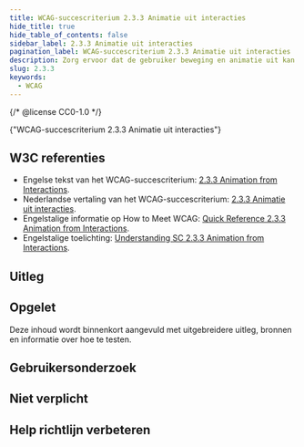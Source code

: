 ```yaml
---
title: WCAG-succescriterium 2.3.3 Animatie uit interacties
hide_title: true
hide_table_of_contents: false
sidebar_label: 2.3.3 Animatie uit interacties
pagination_label: WCAG-succescriterium 2.3.3 Animatie uit interacties
description: Zorg ervoor dat de gebruiker beweging en animatie uit kan zetten.
slug: 2.3.3
keywords:
  - WCAG
---
```


{/* @license CC0-1.0 */}


<WcagHeadingGroup level={1} conformanceLevel="Niveau AAA">
  {"WCAG-succescriterium 2.3.3 Animatie uit interacties"}
</WcagHeadingGroup>

## W3C referenties

- Engelse tekst van het WCAG-succescriterium: [<span lang="en">2.3.3 Animation from Interactions</span>](https://www.w3.org/TR/WCAG22/#animation-from-interactions).
- Nederlandse vertaling van het WCAG-succescriterium: [2.3.3 Animatie uit interacties](https://www.w3.org/Translations/WCAG22-nl/#animatie-uit-interacties).
- Engelstalige informatie op <span lang="en">How to Meet WCAG</span>: [<span lang="en">Quick Reference 2.3.3 Animation from Interactions</span>](https://www.w3.org/WAI/WCAG22/quickref/#animation-from-interactions).
- Engelstalige toelichting: [<span lang="en">Understanding SC 2.3.3 Animation from Interactions</span>](https://www.w3.org/WAI/WCAG22/Understanding/animation-from-interactions.html).

## Uitleg

<Summary />

## Opgelet

Deze inhoud wordt binnenkort aangevuld met uitgebreidere uitleg, bronnen en informatie over hoe te testen.

## Gebruikersonderzoek

<CTAGebruikersonderzoek />

## Niet verplicht

<SpotlightSection>
  <Markdown omitH1 headinglevel={3}>
    <Disclaimer />
  </Markdown>
</SpotlightSection>

## Help richtlijn verbeteren

<Markdown omitH1 headinglevel={3}>
  <WCAGFooterInfo />
</Markdown>
